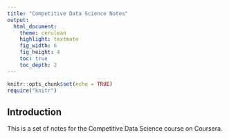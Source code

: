 ```yaml
---
title: "Competitive Data Science Notes"
output:
  html_document:
    theme: cerulean
    highlight: textmate
    fig_width: 6
    fig_height: 4
    toc: true
    toc_depth: 2
---
```


```r
knitr::opts_chunk$set(echo = TRUE)
require("knitr")
```

## Introduction

This is a set of notes for the Competitive Data Science course on Coursera.


